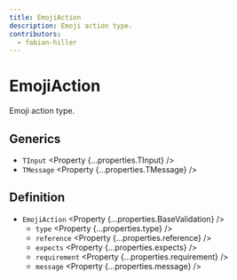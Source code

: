 ```yaml
---
title: EmojiAction
description: Emoji action type.
contributors:
  - fabian-hiller
---
```



# EmojiAction

Emoji action type.

## Generics

- `TInput` <Property {...properties.TInput} />
- `TMessage` <Property {...properties.TMessage} />

## Definition

- `EmojiAction` <Property {...properties.BaseValidation} />
  - `type` <Property {...properties.type} />
  - `reference` <Property {...properties.reference} />
  - `expects` <Property {...properties.expects} />
  - `requirement` <Property {...properties.requirement} />
  - `message` <Property {...properties.message} />
